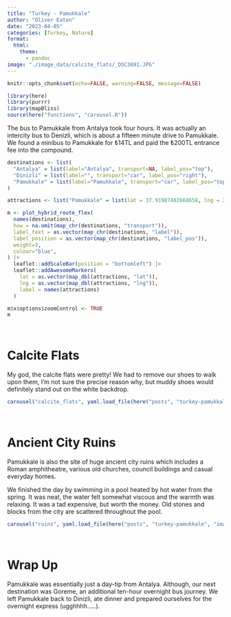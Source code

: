 ```yaml
---
title: "Turkey - Pamukkale"
author: "Oliver Eaton"
date: "2023-04-05"
categories: [Turkey, Nature]
format: 
  html:
    theme: 
      - pandoc
image: "./image_data/calcite_flats/_DSC3691.JPG"
---
```


```r
knitr::opts_chunk$set(echo=FALSE, warning=FALSE, message=FALSE)
```

```r
library(here)
library(purrr)
library(mapBliss)
source(here("functions", "carousel.R"))
```

The bus to Pamukkale from Antalya took four hours. It was actually an intercity bus to Denizli, which is about a fifteen minute drive to Pamukkale. We found a minibus to Pamukkale for ₺14TL and paid the ₺200TL entrance fee into the compound.

```r
destinations <- list(
  "Antalya" = list(label="Antalya", transport=NA, label_pos="top"),
  "Dinizli" = list(label="", transport="car", label_pos="right"),
  "Pamukkale" = list(label="Pamukkale", transport="car", label_pos="top")
)

attractions <- list("Pamukkale" = list(lat = 37.91987482668658, lng = 29.14308534187825))

m <- plot_hybrid_route_flex(
  names(destinations),
  how = na.omit(map_chr(destinations, "transport")),
  label_text = as.vector(map_chr(destinations, "label")),
  label_position = as.vector(map_chr(destinations, "label_pos")),
  weight=3,
  colour="blue",
) |> 
  leaflet::addScaleBar(position = "bottomleft") |> 
  leaflet::addAwesomeMarkers(
    lat = as.vector(map_dbl(attractions, "lat")), 
    lng = as.vector(map_dbl(attractions, "lng")),
    label = names(attractions)
  )

m$x$options$zoomControl <- TRUE
m
```

<br>

# Calcite Flats

My god, the calcite flats were pretty! We had to remove our shoes to walk upon them, I'm not sure the precise reason why, but muddy shoes would definitely stand out on the white backdrop.

```r
carousel("calcite_flats", yaml.load_file(here("posts", "turkey-pamukkale", "image_data", "calcite_flats", "calcite_flats.yml")))
```

<br>

# Ancient City Ruins

Pamukkale is also the site of huge ancient city ruins which includes a Roman amphitheatre, various old churches, council buildings and casual everyday homes.

We finished the day by swimming in a pool heated by hot water from the spring. It was neat, the water felt somewhat viscous and the warmth was relaxing. It was a tad expensive, but worth the money. Old stones and blocks from the city are scattered throughout the pool.

```r
carousel("ruins", yaml.load_file(here("posts", "turkey-pamukkale", "image_data", "ruins", "ruins.yml")))
```

<br>

# Wrap Up

Pamukkale was essentially just a day-tip from Antalya. Although, our next destination was Goreme, an additional ten-hour overnight bus journey. We left Pamukkale back to Dinizli, ate dinner and prepared ourselves for the overnight express (ugghhhh.....).
